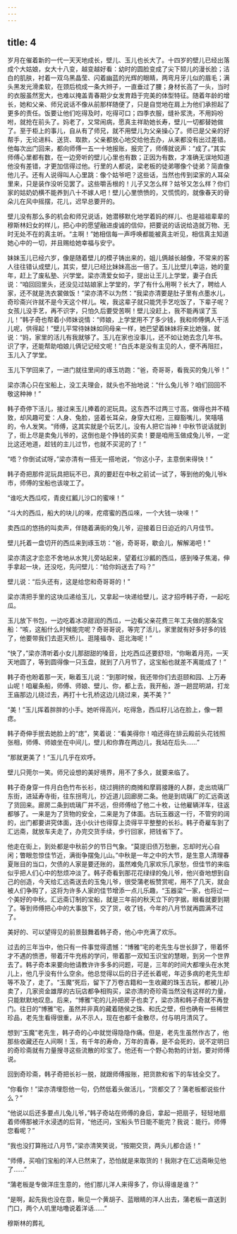 ```yaml
---
---
---
```

title: 4
---



岁月在催着新的一代一天天地成长，壁儿、玉儿也长大了。十四岁的壁儿已经出落成个大姑娘，女大十八变，越变越好看：幼时的圆脸变成了尖下颏儿的漫长脸；洁白的肌肤，衬着一双乌黑晶莹、闪着幽蓝的光辉的眼睛，两弯月牙儿似的眉毛；满头黑发光滑柔软，在颈后梳成一条大辫子，一直垂过了腰；身材长高了一头，当时的衣服虽然宽大，也难以掩盖青春期少女发育趋于完美的体型特征。随着年龄的增长，她和父亲、师兄说话不像从前那样随便了，只是自觉地在肩上为他们承担起了更多的责任。饭要让他们吃得及时，吃得可口；四季衣服，缝补浆洗，不用妈吩咐，就抢在前头了。妈老了，又常闹病，愿真主祥助她长寿，壁儿一切都替她做了。至于柜上的事儿，自从有了师兄，就不用壁儿为父亲操心了。师已是父亲的好帮手，无论进料、送货、取款，父亲都放心地交给他去办，从来都没有出过差错。他每次出门回来，都向师傅一五一十地报账，报完了，师傅就说声：“成了。”其实师傅心里都有数，在一边旁听的壁儿心里也有数；正因为有数，才准确无误地知道他没有差错，才更加信得过他。行里的人都说，梁老板的徒弟哪像个徒弟？简直像他儿子。还有人说得叫人心里跳：像个姑爷吧？这些话，当然也传到梁家的人耳朵里来，只是装作没听见罢了。这些嚼舌根的！儿子又怎么样？姑爷又怎么样？你们家的姑奶奶横不能养到八十不嫁人吧！壁儿心里愤愤的，又慌慌的，就像春天的骨朵儿在风中摇摆，花儿，迟早总要开的。

壁儿没有那么多的机会和师兄说话，她潜移默化地学着妈的样儿、也是祖祖辈辈的穆斯林妇女的样儿，把心中的愿望融进虔诚的信仰，把要说的话说给造就万物、无时无处不在的真主听。“主啊！”她相信每一声呼唤都能被真主听见，相信真主知道她心中的一切，并且赐给她幸福与安宁。

妹妹玉儿已经六岁，像是随着壁儿的模子铸出来的，姐儿俩越长越像，不常来的客人往往错认成壁儿，其实，壁儿已经比妹妹高出一倍了。玉儿比壁儿幸运，她的童年，赶上了废私塾、兴学堂。梁亦清爱女如子，提出让王儿上学堂，妻子白氏说：“咱回回里头，还没见过姑娘家上学堂的，学了有什么用啊？长大了，聘给人家，还不就是洗衣裳做饭！”梁亦清不以为然：“我梁亦清要是肚子里有点墨水儿，奇珍斋兴许就不是今天这个样儿。唉，我这辈子就只能凭手艺吃饭了，下辈子呢？女孩儿没手艺，再不识字，只怕久后要受苦啊！壁儿没赶上，我不能再误了玉儿！”韩子奇也帮着小师妹说情：“师娘，上学堂用不了多少钱，我和师傅俩人干活儿呢，供得起！”壁儿平常待妹妹如同母亲一样，她巴望着妹妹将来比她强，就说：“妈，家里的活儿有我就够了。玉儿在家也没事儿，还不如让她去念几年书。识了字，还能帮助咱娘儿俩记记经文呢！”白氏本是没有主见的人，便不再阻拦，玉儿入了学堂。

玉儿下学回来了，一进门就往里间的琢玉坊跑：“爸，奇哥哥，看我买的兔儿爷！”

梁亦清心只在宝船上，没工夫理会，就头也不抬地说：“什么兔儿爷？咱们回回不敬这种神！”

韩子奇停下活儿，接过来玉儿捧着的泥玩具。这东西不过两三寸高，做得也并不精致，却风趣可爱：人身、兔脸，竖着长耳朵，身穿大红袍，三瓣豁嘴儿，笑嘻嘻的，令人发笑。“师傅，这其实就是个玩艺儿，没有人把它当神！中秋节说话就到了，街上尽是卖兔儿爷的，这倒也是个挣钱的买卖！要是咱用玉做成兔儿爷，一定比这还地道，趁钱的主儿过节，也就不买泥的了！”

“唔？你倒试试呀，”梁亦清有一搭无一搭地说，“你这小子，主意倒来得快！”

韩子奇把那件泥玩具把玩不已，真的要赶在中秋之前试一试了，等到他的兔儿爷k市，师傅的宝船也该竣工了。

“谁吃大西瓜哎，青皮红瓤儿沙口的蜜唻！”

“斗大的西瓜，船大的块儿的唻，疙瘩蜜的西瓜唻，一个大钱一块唻！”

卖西瓜的悠扬的叫卖声，伴随着满街的兔儿爷，迎接着日日迫近的八月佳节。

壁儿托着一盘切开的西瓜来到琢玉坊：“爸，奇哥哥，歇会儿，解解渴吧！”

梁亦清这才恋恋不舍地从水凳儿旁站起来，望着红沙瓤的西瓜，感到嗓子焦渴，伸手拿起一块，还没吃，先问壁儿：“给你妈送去了吗？”

壁儿说：“后头还有，这是给您和奇哥哥的！”

梁亦清把手里的这块瓜递给玉儿，又拿起一块递给壁儿，这才招呼韩子奇，一起吃瓜。

玉儿放下书包，一边吃着冰凉甜润的西瓜，一边看父亲花费三年工夫做的那条宝船：“咳，这船什么时候能完呢？奇哥哥说，等完了活儿，家里就有好多好多的钱了，他要带我们去逛天桥儿、逛隆福寺、逛北海呢！”

“快了，”梁亦清听着小女儿那甜甜的嗓音，比吃西瓜还要舒坦，“你瞅着月亮，一天天地圆了，等到圆得像一只玉盘，就到了八月节了，这宝船也就差不离能成了！”

韩子奇也盼着那一天，瞅着玉儿说：“到那时候，我还带你们去逛颐和园、上万寿山呢！咱雇条船，师傅、师娘、壁儿、你，都上去，我开船，游一趟昆明湖，打龙王庙那边儿绕过去，再打十七孔桥这边儿绕过来，美不美？”

“美！”玉儿挥着胖胖的小手。她听得高兴，吃得急，西瓜籽儿沾在脸上，像一颗痣。

韩子奇伸手抿去她脸上的“痣”，笑着说：“看美得你！咱还得在排云殿前头花钱照张相，师傅、师娘坐在中间儿，壁儿和你靠在两边儿，我站在后头……”

“那就更美了！”玉儿几乎在欢呼。

壁儿只莞尔一笑。师兄设想的美好境界，用不了多久，就要来临了。

韩子奇身穿一件月白色竹布长衫，绕过拥挤的商摊和摩肩接踵的人群，走出琉璃厂东街，进延寿寺街，往东拐弯儿，抄近道儿回廊房二条。他是到琉璃厂的汇远斋送了货回来。廊房二条到琉璃厂并不远，但师傅给了他二十枚，让他雇辆洋车，往返都够了。一来是为了货物的安全，二来是为了体面。古玩玉器这一行，不管穷的阔的，出门都要讲究体面，连小伙计也得穿上烫得平平整整的长衫。韩子奇雇车到了汇远斋，就放车夫走了，办完交货手续，步行回家，把钱省下了。

他走在街上，到处都是中秋前夕的节日气象。“莫提旧债万愁删，忘却时光心自闲；瞥眼忽惊佳节近，满街争摆兔儿山。”中秋是一年之中的大节，是生意人清理春夏账目的当口，欠债的人家是要还账的，虽然难免几家欢乐几家愁，但佳节的来临似乎把人们心中的愁烦冲淡了。韩子奇看到那花花绿绿的兔儿爷，他兴奋地想到自己的创造，今天给汇远斋送去的玉兔儿爷，很受蒲老板赞赏呢，用不了几天，就会被人们争购了，这将为许多人家的佳节增添一点儿乐趣，“玉器梁”一家，也将过一个美好的中秋。汇远斋订制的宝船，就是三年前的秋天立下的字据，眼看就要到期了。等到师傅把心中的大事放下，交了货，收了钱，今年的八月节就再圆满不过了。

美好的、可以望得见的前景鼓舞着韩子奇，他心中充满了欢乐。

过去的三年当中，他只有一件事觉得遗憾：“博雅”宅的老先生与世长辞了，带着怀才不遇的愤懑，带着汗牛充栋的学问，带着那一双知玉识宝的慧眼，到另一个世界去了。韩子奇本来要向他请教许许多多的问题，可是，三年的时间大都埋头在水凳儿上，他几乎没有什么空余。他总觉得以后的日子还长着呢，年迈多病的老先生却等不及了，走了。“玉魔”死后，留下了万卷古籍和一生收藏的珠玉古玩，都被儿孙卖了，几家资金雄厚的古玩店都争相购买，梁亦清的奇珍斋当然没有这样的力量，只能默默地叹息。后来，“博雅”宅的儿孙把房子也卖了，梁亦清和韩子奇就不再登门。往日的“博雅”宅，虽然并非真的藏着随侯之珠、和氏之壁，但也确有一些稀世珍品，老先生看得很重，从不示人，现在也都千金散尽，付与明月清风了。

想到“玉魔”老先生，韩子奇的心中就觉得隐隐作痛。但是，老先生虽然作古了，他那些收藏还在人间啊！玉，有千年的寿命，万年的青春，是不会死的，说不定明日的奇珍斋就有力量搜寻这些流散的珍宝了。他还有一个野心勃勃的计划，要对师傅说。

回到奇珍斋，韩子奇把长衫一脱，就跟师傅报账，把货款和省下的车钱全交了。

“你看你！”梁亦清埋怨他一句，仍然低着头做活儿，“货都交了？蒲老板都说些什么？”

“他说以后还多要点儿兔儿爷，”韩子奇站在师傅的身后，拿起一把扇子，轻轻地扇着师傅那被汗水浸透的后背，“他还问，宝船头节日能不能完？我说：能行。师傅您看呢？”

“我也没打算拖过八月节，”梁亦清笑笑说，“按期交货，两头儿都合适！”

“师傅，买咱们宝船的洋人已然来了，恐怕就是来取货的！我刚才在汇远斋瞅见他了……”

“蒲老板是专做洋庄生意的，他们那儿洋人来得多了，你认得谁是谁？”

“是啊，起先我也没在意，瞅见一个黄胡子、蓝眼睛的洋人出去，蒲老板一直送到门口，两个人叽里咕噜说着洋话……”

穆斯林的葬礼